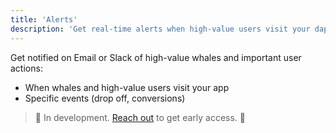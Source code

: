 ```yaml
---
title: 'Alerts'
description: 'Get real-time alerts when high-value users visit your dapp or when critical events occur.'
---
```


Get notified on Email or Slack of high-value whales and important user actions:
- When whales and high-value users visit your app
- Specific events (drop off, conversions)

> 🚧 In development. <a href="https://cal.com/formo/30min">Reach out</a> to get early access. 🚧

